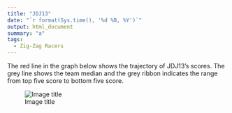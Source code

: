 ```yaml
---
title: "JDJ13"
date: "`r format(Sys.time(), '%d %B, %Y')`"
output: html_document
summary: "a"
tags:
  - Zig-Zag Racers
---
```


The red line in the graph below shows the trajectory of JDJ13's scores. The grey line shows the team median and the grey ribbon indicates the range from top five score to bottom five score.

![Image title](JDJ13.jpg)
